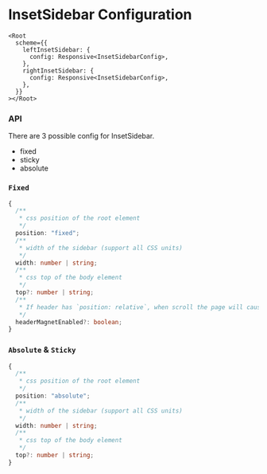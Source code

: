 
<Meta title="Layout v5 (LEGACY)/Configuration/InsetSidebar" />

<style>{`
  .sbdocs-content {
    max-width: 720px;
  }
`}</style>

# InsetSidebar Configuration

```tsx
<Root
  scheme={{
    leftInsetSidebar: {
      config: Responsive<InsetSidebarConfig>,
    },
    rightInsetSidebar: {
      config: Responsive<InsetSidebarConfig>,
    },
  }}
></Root>
```

### API

There are 3 possible config for InsetSidebar.

- fixed
- sticky
- absolute

### `Fixed`

```ts
{
  /**
   * css position of the root element
   */
  position: "fixed";
  /**
   * width of the sidebar (support all CSS units)
   */
  width: number | string;
  /**
   * css top of the body element
   */
  top?: number | string;
  /**
   * If header has `position: relative`, when scroll the page will cause this sidebar to stick with header
   */
  headerMagnetEnabled?: boolean;
}
```

### `Absolute` & `Sticky`

```ts
{
  /**
   * css position of the root element
   */
  position: "absolute";
  /**
   * width of the sidebar (support all CSS units)
   */
  width: number | string;
  /**
   * css top of the body element
   */
  top?: number | string;
}
```
